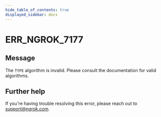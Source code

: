 ```yaml
---
hide_table_of_contents: true
displayed_sidebar: docs
---
```



# ERR_NGROK_7177

## Message

The `TYPE` algorithm is invalid. Please consult the documentation for valid algorithms.

<ErrorDetails error="err_ngrok_7177" />

## Further help

If you're having trouble resolving this error, please reach out to [support@ngrok.com](mailto:support@ngrok.com?subject=Help%20with%20ERR_NGROK_7177).
